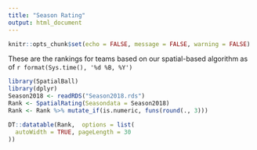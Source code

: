 ```yaml
---
title: "Season Rating"
output: html_document
---
```


```r
knitr::opts_chunk$set(echo = FALSE, message = FALSE, warning = FALSE)
```
 
These are the rankings for teams based on our spatial-based algorithm as of `r format(Sys.time(), '%d %B, %Y')`

```r
library(SpatialBall)
library(dplyr)
Season2018 <- readRDS("Season2018.rds")
Rank <- SpatialRating(Seasondata = Season2018)
Rank <- Rank %>% mutate_if(is.numeric, funs(round(., 3)))
```


```r
DT::datatable(Rank,  options = list(
  autoWidth = TRUE, pageLength = 30
))
```

